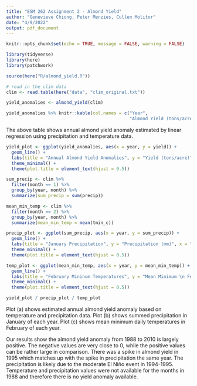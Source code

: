 ```yaml
---
title: "ESM 262 Assignment 2 - Almond Yield"
author: "Genevieve Chiong, Peter Menzies, Cullen Molitor"
date: "4/9/2022"
output: pdf_document
---
```


```r
knitr::opts_chunk$set(echo = TRUE, message = FALSE, warning = FALSE)

library(tidyverse)
library(here)
library(patchwork)

source(here("R/almond_yield.R"))
```

```r
# read in the clim data 
clim <- read.table(here("data", "clim_original.txt"))
```

```r
yield_anomalies <- almond_yield(clim) 

yield_anomalies %>% knitr::kable(col.names = c("Year",
                                               "Almond Yield (tons/acre"))
```

The above table shows annual almond yield anomaly estimated by linear regression using precipitation and temperature data.

```r
yield_plot <- ggplot(yield_anomalies, aes(x = year, y = yield)) +
  geom_line() +
  labs(title = "Annual Almond Yield Anomalies", y = "Yield (tons/acre)", x = "Year", tag = "a") +
  theme_minimal() +
  theme(plot.title = element_text(hjust = 0.5))
```

```r
sum_precip <- clim %>% 
  filter(month == 1) %>% 
  group_by(year, month) %>% 
  summarize(sum_precip = sum(precip))

mean_min_temp <- clim %>% 
  filter(month == 2) %>% 
  group_by(year, month) %>% 
  summarize(mean_min_temp = mean(tmin_c))
```

```r
precip_plot <- ggplot(sum_precip, aes(x = year, y = sum_precip)) +
  geom_line() +
  labs(title = "January Precipitation", y = "Precipitation (mm)", x = "Year", tag = "b") +
  theme_minimal() +
  theme(plot.title = element_text(hjust = 0.5))

temp_plot <- ggplot(mean_min_temp, aes(x = year, y = mean_min_temp)) +
  geom_line() +
  labs(title = "February Mininum Temperatures", y = "Mean Minimum \n February \n Temperature (ºC)", x = "Year", tag = "c") +
  theme_minimal() +
  theme(plot.title = element_text(hjust = 0.5))
```

```r
yield_plot / precip_plot / temp_plot
```


Plot (a) shows estimated annual almond yield anomaly based on temperature and precipitation data. 
Plot (b) shows summed precipitation in January of each year. 
Plot (c) shows mean minimum daily temperatures in February of each year.


Our results show the almond yield anomaly from 1988 to 2010 is largely positive. The negative values are very close to 0, while the positive values can be rather large in comparison. There was a spike in almond yield in 1995 which matches up with the spike in precipitation the same year. The precipitation is likely due to the moderate El Niño event in 1994-1995. Temperature and precipitation values were not available for the months in 1988 and therefore there is no yield anomaly available. 


